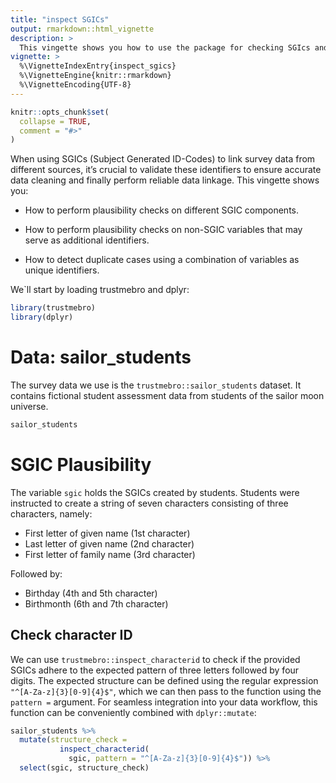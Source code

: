 ```yaml
---
title: "inspect SGICs"
output: rmarkdown::html_vignette
description: >
  This vingette shows you how to use the package for checking SGIcs and related survey data on plausibility
vignette: >
  %\VignetteIndexEntry{inspect_sgics}
  %\VignetteEngine{knitr::rmarkdown}
  %\VignetteEncoding{UTF-8}
---
```


```r
knitr::opts_chunk$set(
  collapse = TRUE,
  comment = "#>"
)
```

When using SGICs (Subject Generated ID-Codes) to link survey data from different sources, it's crucial to validate these identifiers to ensure accurate data cleaning and finally perform reliable data linkage. This vingette shows you:

-   How to perform plausibility checks on different SGIC components.

-   How to perform plausibility checks on non-SGIC variables that may serve as additional identifiers.

-   How to detect duplicate cases using a combination of variables as unique identifiers.

We`ll start by loading trustmebro and dplyr:

```r
library(trustmebro)
library(dplyr)
```

# Data: sailor_students

The survey data we use is the `trustmebro::sailor_students` dataset. It contains fictional student assessment data from students of the sailor moon universe.

```r
sailor_students
```

# SGIC Plausibility

The variable `sgic` holds the SGICs created by students. Students were instructed to create a string of seven characters consisting of three characters, namely:

-   First letter of given name (1st character)
-   Last letter of given name (2nd character)
-   First letter of family name (3rd character)

Followed by:

-   Birthday (4th and 5th character)
-   Birthmonth (6th and 7th character)

## Check character ID

We can use `trustmebro::inspect_characterid` to check if the provided SGICs adhere to the expected pattern of three letters followed by four digits. The expected structure can be defined using the regular expression `"^[A-Za-z]{3}[0-9]{4}$"`, which we can then pass to the function using the `pattern =` argument.
For seamless integration into your data workflow, this function can be conveniently combined with `dplyr::mutate`:

```r
sailor_students %>% 
  mutate(structure_check = 
           inspect_characterid(
             sgic, pattern = "^[A-Za-z]{3}[0-9]{4}$")) %>%
  select(sgic, structure_check)
```

